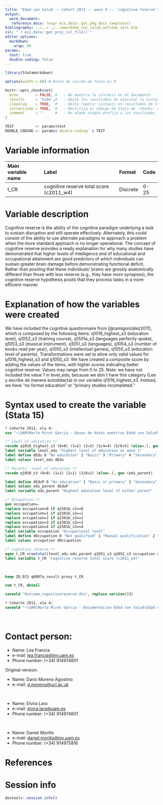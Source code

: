 ```yaml
---
title: "Edad con Salud -- cohort 2011 -- wave 4 -- 'cognitive reserve'"
output:
  word_document:
   reference_docx: !expr ecs.data::get_pkg_docx_template()
bibliography: ../../../../www/Edad_con_salud_outcome_vars.bib 
csl: "`r ecs.data::get_proj_csl_file()`"
editor_options: 
  markdown:
    wrap: 80
params:
  test: true
  double-coding: false
---
```


```r

library(Statamarkdown)

options(width = 88) # Ancho de salida de texto en R

knitr::opts_chunk$set( 
  echo        = FALSE, #   - No muestra la sintaxis en el documento
  results     = 'hide',#   - Omite los resultados de ejecutar la sintaxis
  cleanlog    = TRUE,  #   - Omite repetir sintaxis en resultados de Stata
  collectcode = TRUE,  #   - Reutiliza el código de Stata de 'chunks' anteriores
  comment     = ''     #   - No añade ningún prefijo a los resultados
)

TEST          <- params$test
DOUBLE_CODING <- params$`double-coding` & TEST
```

# Variable information

| Main variable name | Label                                    | Format   | Code |
|:-------------------|:-----------------------------------------|:---------|:-----|
| t_CR               | cognitive reserve total score (c2011_w4) | Discrete | 0-25 |

# Variable description

Cognitive reserve is the ability of the cognitive paradigm underlying a task to
sustain disruption and still operate effectively. Alternately, this could
consist of the ability to use alternate paradigms to approach a problem when the
more standard approach is no longer operational. The concept of cognitive
reserve provides a ready explanation for why many studies have demonstrated that
higher levels of intelligence and of educational and occupational attainment are
good predictors of which individuals can sustain greater brain damage before
demonstrating functional deficit. Rather than positing that these individuals'
brains are grossly anatomically different than those with less reserve (e.g.,
they have more synapses), the cognitive reserve hypothesis posits that they
process tasks in a more efficient manner.

# Explanation of how the variables were created

We have included the cognitive questionnaire from [@ramigonzález2011], which is
composed by the following items: q1016_highest_s3 (education level), q1052_s3
(training course), q1501a_s3 (languages perfectly spoke), q1053_s3 (musical
instrument), q1051_s3 (languages), q1054_s3 (number of books read per year),
q1055_s3 (intellectual games), q1050_s3 (education level of parents). Transformations were set to allow only valid values for
q1016_highest_s3 and q1050_s3. We have created a composite score by
adding the values of the items, with higher scores indicating better cognitive
reserve. Values may range from 0 to 25. Note: we have not included the value 1
in level_edu, because we don´t have this category (Lee y escribe de manera
autodidacta) in our variable q1016_highest_s3. Instead, we have "no formal
education" or "primary studies incompleted."

# Syntax used to create the variable (Stata 15)

```stata
* Cohorte 2011, ola 4:
use "~\UAM\Marta Miret Garcia - Bases de datos maestras Edad con Salud\Ola_4\Cohorte 2011\rawdata_c2011w4.dta"

```

```stata
/* Level of education */
recode q1016_highest_s3 (0=0) (1=2) (2=3) (3/4=4) (5/6=5) (else=.), gen (level_edu)
label variable level_edu "highest level of education at wave 1"
label define dEdu 0 "No education" 2 "Basic" 3 "Primary" 4 "Secondary" 5 "Tertiary"
label values level_edu dEdu

/* Parents´ level of education */
recode q1050_s3 (0=0) (1=1) (2=1) (3/6=2) (else=.), gen (edu_parent)

label define dEduP 0 "No education" 1 "Basic or primary" 2 "Secondary" 
label values edu_parent dEduP
label variable edu_parent "Highest education level of either parent"

/* Occupation */
gen occupation=.
replace occupation=0 if q1501b_s3==0 
replace occupation=1 if q1501b_s3==1 
replace occupation=2 if q1501b_s3==2 
replace occupation=3 if q1501b_s3==3 
replace occupation=4 if q1501b_s3==4 
label variable occupation "Occupational level"
label define dOccupation 0 "Not qualified" 1 "Manual qualification" 2 "Not manual qualification" 3 "Professional" 4 "Manager"
label values occupation dOccupation

/* cognitive reserve */
egen t_CR =rowtotal(level_edu edu_parent q1051_s3 q1052_s3 occupation q1053_s3 q1054_s3 q1055_s3) if proxy==2
label variable t_CR "cognitive reserve total score (c2011_w4)"
```

<br>

```stata
keep ID_ECS q0007a_result proxy t_CR

sum t_CR, detail
```

```stata
saveold "Outcome_cognitivereserve.dta", replace version(13)
```

```stata

* Cohorte 2011, ola 4:
saveold "~\UAM\Marta Miret Garcia - Documentacion Edad con Salud\Edad con salud - Ola 4\Outcomes\Cohorte 2011\Outcome datasets\Outcome_cognitivereserve.dta", replace version(13)

```

<br>

# Contact person:
-   Name: Lea Francia
-   e-mail: [lea.francia\@inv.uam.es](mailto:lea.francia@inv.uam.es){.email}
-   Phone number: (+34) 914974601

Original version:

-   Name: Dario Moreno Agostino
-   e-mail: [d.moreno\@ucl.ac.uk](mailto:d.moreno@ucl.ac.uk){.email}

<br>

-   Name: Elvira Lara
-   e-mail: [elvira.lara\@uam.es](mailto:elvira.lara@uam.es){.email}
-   Phone number: (+34) 914974601

<br>

-   Name: Daniel Morillo
-   e-mail:
    [daniel.morillo\@inv.uam.es](mailto:daniel.morillo@inv.uam.es){.email}
-   Phone number: (+34) 914975816

# References


::: {#refs}
:::

\newpage


# Session info

```r
devtools::session_info()
```
